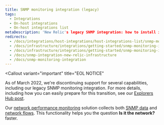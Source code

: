 ```yaml
---
title: SNMP monitoring integration (legacy)
tags:
  - Integrations
  - On-host integrations
  - On-host integrations list
metaDescription: 'New Relic's legacy SNMP integration: how to install it, configure it, and understand what data it reports.'
redirects:
  - /docs/integrations/host-integrations/host-integrations-list/snmp-monitoring-integration
  - /docs/infrastructure/integrations/getting-started/snmp-monitoring-integration-0
  - /docs/infrastructure/integrations/getting-started/snmp-monitoring-integration
  - /docs/snmp-integration-new-relic-infrastructure
  - /docs/snmp-monitoring-integration
---
```


<Callout
  variant="important"
  title="EOL NOTICE"
>
  As of March 2022, we're discontinuing support for several capabilities, including our legacy SNMP monitoring integration. For more details, including how you can easily prepare for this transition, see our [Explorers Hub post](https://discuss.newrelic.com).
</Callout>

Our [network performance monitoring](/docs/network-performance-monitoring/) solution collects both [SNMP data](/docs/network-performance-monitoring/setup-performance-monitoring/snmp-performance-monitoring/) and [network flows](/docs/network-performance-monitoring/setup-performance-monitoring/network-flow-monitoring/). This functionality helps you the question **Is it the network?** faster.
